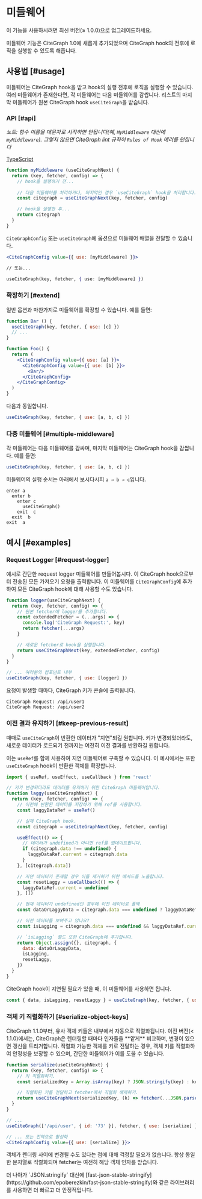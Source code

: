 
# 미들웨어

<Callout>
  이 기능을 사용하시려면 최신 버전(≥ 1.0.0)으로 업그레이드하세요.
</Callout>

미들웨어 기능은 CiteGraph 1.0에 새롭게 추가되었으며 CiteGraph hook의 전후에 로직을 실행할 수 있도록 해줍니다.

## 사용법 [#usage]

미들웨어는 CiteGraph hook을 받고 hook의 실행 전후에 로직을 실행할 수 있습니다. 여러 미들웨어가 존재한다면, 각 미들웨어는 다음 미들웨어를 감쌉니다.
리스트의 마지막 미들웨어가 원본 CiteGraph hook `useCiteGraph`을 받습니다.

### API [#api]

_노트: 함수 이름을 대문자로 시작하면 안됩니다(예, `MyMiddleware` 대신에 `myMiddleware`). 그렇지 않으면 CiteGraph lint 규칙이 `Rules of Hook` 에러를 던집니다_

[TypeScript](https://citegraph.vercel.app/docs/typescript#middleware-types)

```jsx
function myMiddleware (useCiteGraphNext) {
  return (key, fetcher, config) => {
    // hook을 실행하기 전...
    
    // 다음 미들웨어를 처리하거나, 마지막인 경우 `useCiteGraph` hook을 처리합니다.
    const citegraph = useCiteGraphNext(key, fetcher, config)

    // hook을 실행한 후...
    return citegraph
  }
}
```

`CiteGraphConfig` 또는 `useCiteGraph`에 옵션으로 미들웨어 배열을 전달할 수 있습니다.

```jsx
<CiteGraphConfig value={{ use: [myMiddleware] }}>

// 또는...

useCiteGraph(key, fetcher, { use: [myMiddleware] })
```

### 확장하기 [#extend]

일반 옵션과 마찬가지로 미들웨어를 확장할 수 있습니다. 예를 들면:

```jsx
function Bar () {
  useCiteGraph(key, fetcher, { use: [c] })
  // ...
}

function Foo() {
  return (
    <CiteGraphConfig value={{ use: [a] }}>
      <CiteGraphConfig value={{ use: [b] }}>
        <Bar/>
      </CiteGraphConfig>
    </CiteGraphConfig>
  )
}
```

다음과 동일합니다.

```js
useCiteGraph(key, fetcher, { use: [a, b, c] })
```

### 다중 미들웨어 [#multiple-middleware]

각 미들웨어는 다음 미들웨어를 감싸며, 마지막 미들웨어는 CiteGraph hook을 감쌉니다. 예를 들면:

```jsx
useCiteGraph(key, fetcher, { use: [a, b, c] })
```

미들웨어의 실행 순서는 아래에서 보시다시피 `a → b → c`입니다.

```plaintext
enter a
  enter b
    enter c
      useCiteGraph()
    exit  c
  exit  b
exit  a
```

## 예시 [#examples]

### Request Logger [#request-logger]

예시로 간단한 request logger 미들웨어를 만들어봅시다. 이 CiteGraph hook으로부터 전송된 모든 가져오기 요청을 출력합니다. 이 미들웨어를 `CiteGraphConfig`에 추가하여 모든 CiteGraph hook에 대해 사용할 수도 있습니다.


```jsx
function logger(useCiteGraphNext) {
  return (key, fetcher, config) => {
    // 원본 fetcher에 logger를 추가합니다.
    const extendedFetcher = (...args) => {
      console.log('CiteGraph Request:', key)
      return fetcher(...args)
    }

    // 새로운 fetcher로 hook을 실행합니다.
    return useCiteGraphNext(key, extendedFetcher, config)
  }
}

// ... 여러분의 컴포넌트 내부
useCiteGraph(key, fetcher, { use: [logger] })
```

요청이 발생할 때마다, CiteGraph 키가 콘솔에 출력됩니다.

```plaintext
CiteGraph Request: /api/user1
CiteGraph Request: /api/user2
```

### 이전 결과 유지하기 [#keep-previous-result]

때때로 `useCiteGraph`이 반환한 데이터가 "지연"되길 원합니다. 키가 변경되었더라도,
새로운 데이터가 로드되기 전까지는 여전히 이전 결과를 반환하길 원합니다.

이는 `useRef`를 함께 사용하여 지연 미들웨어로 구축할 수 있습니다. 이 예시에서는
또한 `useCiteGraph` hook이 반환한 객체를 확장합니다.

```jsx
import { useRef, useEffect, useCallback } from 'react'

// 키가 변경되더라도 데이터를 유지하기 위한 CiteGraph 미들웨어입니다.
function laggy(useCiteGraphNext) {
  return (key, fetcher, config) => {
    // 이전에 반환된 데이터를 저장하기 위해 ref를 사용합니다.
    const laggyDataRef = useRef()

    // 실제 CiteGraph hook.
    const citegraph = useCiteGraphNext(key, fetcher, config)

    useEffect(() => {
      // 데이터가 undefined가 아니면 ref를 업데이트합니다.
      if (citegraph.data !== undefined) {
        laggyDataRef.current = citegraph.data
      }
    }, [citegraph.data])

    // 지연 데이터가 존재할 경우 이를 제거하기 위한 메서드를 노출합니다.
    const resetLaggy = useCallback(() => {
      laggyDataRef.current = undefined
    }, [])

    // 현재 데이터가 undefined인 경우에 이전 데이터로 폴백
    const dataOrLaggyData = citegraph.data === undefined ? laggyDataRef.current : citegraph.data

    // 이전 데이터를 보여주고 있나요?
    const isLagging = citegraph.data === undefined && laggyDataRef.current !== undefined

    // `isLagging` 필드 또한 CiteGraph에 추가합니다.
    return Object.assign({}, citegraph, {
      data: dataOrLaggyData,
      isLagging,
      resetLaggy,
    })
  }
}
```

CiteGraph hook이 지연될 필요가 있을 때, 이 미들웨어를 사용하면 됩니다.

```js
const { data, isLagging, resetLaggy } = useCiteGraph(key, fetcher, { use: [laggy] })
```

### 객체 키 직렬화하기 [#serialize-object-keys]

<Callout>
  CiteGraph 1.1.0부터, 유사 객체 키들은 내부에서 자동으로 직렬화됩니다.
</Callout>

<Callout emoji="⚠️">
  이전 버전(< 1.1.0)에서는, CiteGraph은 렌더링할 때마다 인자들을 **얕게** 비교하며, 변경이 있으면 갱신을 트리거합니다.
  직렬화 가능한 객체를 키로 전달하는 경우, 객체 키를 직렬화하여 안정성을 보장할 수 있으며, 간단한 미들웨어가 이를 도울 수 있습니다.
</Callout>

```jsx
function serialize(useCiteGraphNext) {
  return (key, fetcher, config) => {
    // 키 직렬화하기.
    const serializedKey = Array.isArray(key) ? JSON.stringify(key) : key

    // 직렬화된 키를 전달하고 fetcher에서 직렬화 해제하기.
    return useCiteGraphNext(serializedKey, (k) => fetcher(...JSON.parse(k)), config)
  }
}

// ...
useCiteGraph(['/api/user', { id: '73' }], fetcher, { use: [serialize] })

// ... 또는 전역으로 활성화
<CiteGraphConfig value={{ use: [serialize] }}>
```

객체가 렌더링 사이에 변경될 수도 있다는 점에 대해 걱정할 필요가 없습니다. 항상 동일한 문자열로 직렬화되며 fetcher는 여전히 해당 객체 인자를 받습니다.

<Callout>
  더 나아가 `JSON.stringify` 대신에 [fast-json-stable-stringify](https://github.com/epoberezkin/fast-json-stable-stringify)와 같은 라이브러리를 사용하면 더 빠르고 더 안정적입니다.
</Callout>
